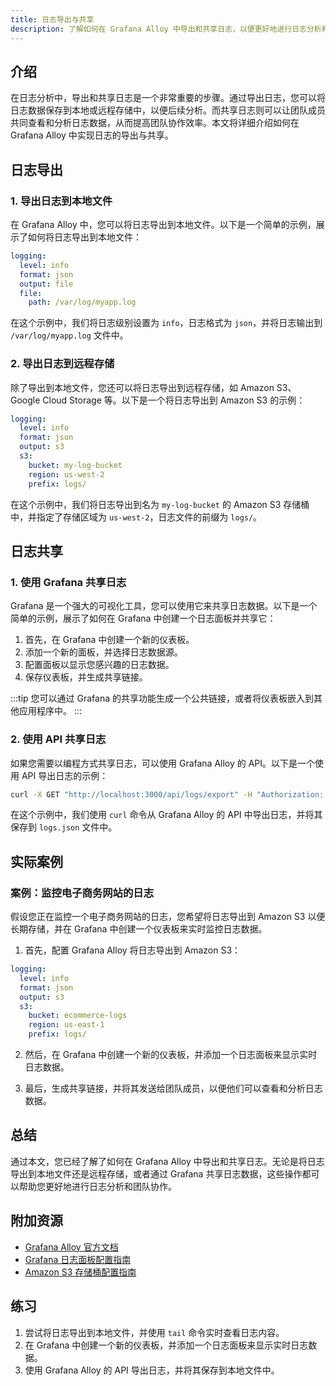 ```yaml
---
title: 日志导出与共享
description: 了解如何在 Grafana Alloy 中导出和共享日志，以便更好地进行日志分析和团队协作。
---
```


## 介绍

在日志分析中，导出和共享日志是一个非常重要的步骤。通过导出日志，您可以将日志数据保存到本地或远程存储中，以便后续分析。而共享日志则可以让团队成员共同查看和分析日志数据，从而提高团队协作效率。本文将详细介绍如何在 Grafana Alloy 中实现日志的导出与共享。

## 日志导出

### 1. 导出日志到本地文件

在 Grafana Alloy 中，您可以将日志导出到本地文件。以下是一个简单的示例，展示了如何将日志导出到本地文件：

```yaml
logging:
  level: info
  format: json
  output: file
  file:
    path: /var/log/myapp.log
```

在这个示例中，我们将日志级别设置为 `info`，日志格式为 `json`，并将日志输出到 `/var/log/myapp.log` 文件中。

### 2. 导出日志到远程存储

除了导出到本地文件，您还可以将日志导出到远程存储，如 Amazon S3、Google Cloud Storage 等。以下是一个将日志导出到 Amazon S3 的示例：

```yaml
logging:
  level: info
  format: json
  output: s3
  s3:
    bucket: my-log-bucket
    region: us-west-2
    prefix: logs/
```

在这个示例中，我们将日志导出到名为 `my-log-bucket` 的 Amazon S3 存储桶中，并指定了存储区域为 `us-west-2`，日志文件的前缀为 `logs/`。

## 日志共享

### 1. 使用 Grafana 共享日志

Grafana 是一个强大的可视化工具，您可以使用它来共享日志数据。以下是一个简单的示例，展示了如何在 Grafana 中创建一个日志面板并共享它：

1. 首先，在 Grafana 中创建一个新的仪表板。
2. 添加一个新的面板，并选择日志数据源。
3. 配置面板以显示您感兴趣的日志数据。
4. 保存仪表板，并生成共享链接。

:::tip
您可以通过 Grafana 的共享功能生成一个公共链接，或者将仪表板嵌入到其他应用程序中。
:::

### 2. 使用 API 共享日志

如果您需要以编程方式共享日志，可以使用 Grafana Alloy 的 API。以下是一个使用 API 导出日志的示例：

```bash
curl -X GET "http://localhost:3000/api/logs/export" -H "Authorization: Bearer YOUR_API_TOKEN" -o logs.json
```

在这个示例中，我们使用 `curl` 命令从 Grafana Alloy 的 API 中导出日志，并将其保存到 `logs.json` 文件中。

## 实际案例

### 案例：监控电子商务网站的日志

假设您正在监控一个电子商务网站的日志，您希望将日志导出到 Amazon S3 以便长期存储，并在 Grafana 中创建一个仪表板来实时监控日志数据。

1. 首先，配置 Grafana Alloy 将日志导出到 Amazon S3：

```yaml
logging:
  level: info
  format: json
  output: s3
  s3:
    bucket: ecommerce-logs
    region: us-east-1
    prefix: logs/
```

2. 然后，在 Grafana 中创建一个新的仪表板，并添加一个日志面板来显示实时日志数据。

3. 最后，生成共享链接，并将其发送给团队成员，以便他们可以查看和分析日志数据。

## 总结

通过本文，您已经了解了如何在 Grafana Alloy 中导出和共享日志。无论是将日志导出到本地文件还是远程存储，或者通过 Grafana 共享日志数据，这些操作都可以帮助您更好地进行日志分析和团队协作。

## 附加资源

- [Grafana Alloy 官方文档](https://grafana.com/docs/alloy/latest/)
- [Grafana 日志面板配置指南](https://grafana.com/docs/grafana/latest/panels/visualizations/logs-panel/)
- [Amazon S3 存储桶配置指南](https://docs.aws.amazon.com/AmazonS3/latest/userguide/create-bucket-overview.html)

## 练习

1. 尝试将日志导出到本地文件，并使用 `tail` 命令实时查看日志内容。
2. 在 Grafana 中创建一个新的仪表板，并添加一个日志面板来显示实时日志数据。
3. 使用 Grafana Alloy 的 API 导出日志，并将其保存到本地文件中。
